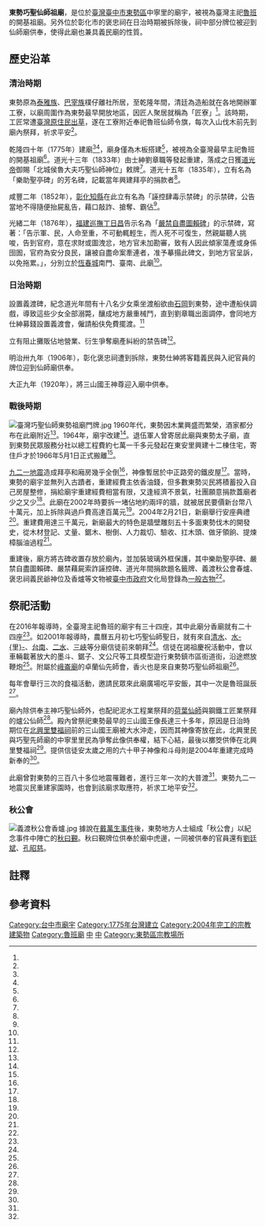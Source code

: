 {{coord|24.2576031|120.8268978|display=title}}
{{東亞廟宇
| name = 東勢巧聖仙師祖廟
| img =file:臺灣巧聖仙師東勢祖廟.jpg
| img_capt =
| image_width = 250px
| location = {{TWN}}[[臺中市|臺中市]][[東勢區|東勢區]]中寧里匠寮巷52號
| god = [[巧聖仙師|巧聖仙師]]
| type =
| struct =
| open_year =乾隆四十年（1775年）
| cere_date =農曆五月初七
|}}
'''東勢巧聖仙師祖廟'''，是位於[[臺灣|臺灣]][[臺中市|臺中市]][[東勢區|東勢區]]中寧里的廟宇，被視為臺灣主祀[[魯班|魯班]]的開基祖廟{{NoteTag|至2017年左右，全臺灣有33座巧聖先師廟，其中24廟確定是由此廟分靈出去{{r|臺中宮廟}}。}}。另外位於彰化市的褒忠祠在日治時期被拆除後，祠中部分牌位被迎到仙師廟供奉，使得此廟也兼具義民廟的性質{{r|臺中宮廟}}。
 
==歷史沿革==
 
===清治時期===
東勢原為[[泰雅族|泰雅族]]、[[巴宰族|巴宰族]]樸仔離社所居，至乾隆年間，清廷為造船就在各地開辦軍工寮，以廟周圍作為東勢最早開放地區，因匠人聚居就稱為「匠寮」<ref name="林上玉2"/>。該時期，工匠常遭[[臺灣原住民|臺灣原住民]][[出草|出草]]，遂在工寮附近奉祀魯班仙師令旗，每次入山伐木前先到廟內祭拜，祈求平安<ref name="林淳華3"/>。
 
乾隆四十年（1775年）建廟<ref name="黃玉龍"/><ref name="謝鳳秋"/>，廟身僅為木板搭建<ref name="謝鳳秋"/>，被視為全臺灣最早主祀魯班的開基祖廟<ref name="林淳華7"/>。道光十三年（1833年）由士紳劉章職等發起重建，落成之日獲[[道光帝|道光帝]]御賜「北城侯魯大夫巧聖仙師神位」敕牌<ref name="黃玉龍"/>。道光十五年（1835年），立有名為「樂助聖亭碑」的芳名碑，記載當年興建拜亭的捐款者<ref name="謝鳳秋"/>。
 
咸豐二年（1852年），[[高鴻飛|彰化知縣]]在此立有名為「誣控肆毒示禁碑」的示禁碑，公告當地不得隨便抬屍亂告，藉口敲詐、搶奪、霸佔<ref name="謝鳳秋"/>。
 
光緒二年（1876年），[[福建巡撫|福建巡撫]][[丁日昌|丁日昌]]告示名為「[[嚴禁自盡圖賴碑記|嚴禁自盡圖賴碑]]」的示禁碑，寫著：「告示軍、民，人命至重，不可動輒輕生，而人死不可復生，然親屬聽人挑唆，告到官府，意在求財或圖洩忿，地方官未加勘審，致有人因此傾家蕩產或身係囹圄，官府為安分良民，讓被自盡命案牽連者，准予摹搨此碑文，到地方官呈訴，以免拖累。」，分別立於[[恆春城|恆春城]]南門、臺南、此廟<ref name="邱秀堂"/>。

===日治時期===
設置義渡碑，紀念道光年間有十八名少女乘坐渡船欲由[[石岡區|石岡]]到東勢，途中遭船伕調戲，導致這些少女全部溺斃，釀成地方嚴重械鬥，直到劉章職出面調停，會同地方仕紳募錢設置義渡會，僱請船伕免費擺渡。<ref name="唐蒼賜2"/>
 
立有阻止攤販佔地營業、衍生爭奪廟產糾紛的禁告碑<ref name="唐蒼賜3"/>。

明治卅九年（1906年），彰化褒忠祠遭到拆除，東勢仕紳將客籍義民與入祀官員的牌位迎到仙師廟供奉{{r|臺中宮廟}}。

大正九年（1920年），將三山國王神尊迎入廟中供奉{{NoteTag|三山國王廟原本在大甲溪畔，後來遭大水沖毀{{r|臺中宮廟}}。}}{{r|臺中宮廟}}。

===戰後時期===
[[File:臺灣巧聖仙師東勢祖廟門牌.jpg|thumb]]
1960年代，東勢因木業興盛而繁榮，酒家都分布在此廟附近<ref name="林淳華1"/>。1964年，廟宇改建<ref name="黃玉龍"/>。退伍軍人曾寄居此廟與東勢太子廟，直到東勢民眾服務分社以總工程費約七萬一千多元發起在東安里興建十二棟住宅，寄住戶才於1966年5月1日正式搬離<ref name="1966-05-02"/>。

[[九二一地震|九二一地震]]造成拜亭和廂房幾乎全倒<ref name="林上玉1"/>，神像暫居於中正路旁的鐵皮屋<ref name="張明慧"/>。當時，東勢的廟宇並無列入古蹟者，重建經費主依香油錢，但多數東勢災民將積蓄投入自己房屋整修，捐給廟宇重建經費相當有限，又逢經濟不景氣，社團願意捐款蓋廟者少之又少<ref name="林淳華5"/>。此廟在2002年時要拆一堵佔地約兩坪的牆，就被居民要價新台幣八十萬元，加上拆除與過戶費高達百萬元<ref name="唐蒼賜1"/>。2004年2月21日，新廟舉行安座典禮<ref name="林淳華2"/>。重建費用達三千萬元，新廟最大的特色是牆壁雕刻五十多面東勢伐木的開發史，從木材登記、丈量、鋸木、樹倒、人力裁切、驗收、扛木頭、做牙領餉、提煉樟腦油過程<ref name="林淳華7"/>。
 
重建後，廟方將古碑收置存放於廟內，並加裝玻璃外框保護，其中樂助聖亭碑、嚴禁自盡圖賴碑、嚴禁藉屍索詐誣控碑、道光年間捐款題名籤牌、義渡秋公會春爐、褒忠祠義民爺神位及香爐等文物被[[臺中市政府|臺中市政府]]文化局登錄為[[臺中市文化資產|一般古物]]<ref name="謝鳳秋"/>。

==祭祀活動==
在2016年報導時，全臺灣主祀魯班的廟宇有三十四座，其中此廟分香廟就有二十四座<ref name="王伯仁"/>。如2001年報導時，農曆五月初七巧聖仙師聖日，就有來自[[清水區_(台灣)|清水]]、[[水里鄉|水-{里}-]]、[[台南|台南]]、[[二水鄉|二水]]、[[三峽區|三峽]]等分廟信徒前來朝拜<ref name="林淳華3"/>。信徒在謁祖慶祝活動中，會以車輛載著放大的墨斗、鋸子、文公尺等工具模型遊行東勢鎮市區街道街，沿途燃放鞭炮<ref name="黃玉龍"/>。附屬於[[峨崙廟|峨崙廟]]的卓蘭仙先師會，香火也是來自東勢巧聖仙師祖廟<ref name="林錫霞"/>。
 
每年會舉行三次的食福活動，邀請民眾來此廟廣場吃平安飯，其中一次是魯班誕辰<ref name="林淳華8"/>。
 
廟內除供奉主神巧聖仙師外，也配祀泥水工程業祭拜的[[荷葉仙師|荷葉仙師]]與鋼鐵工匠業祭拜的爐公仙師<ref name="黃玉龍"/>。殿內曾祭祀東勢最早的三山國王像長達三十多年，原因是日治時期位在[[北興里雙福祠|北興里雙福祠]]前的三山國王廟被大水沖走，因而其神像寄放在此，北興里民與巧聖先師廟的中寧里里民為爭奪此像供奉權，結下心結，最後以擲筊供俸在北興里雙福祠<ref name="林淳華4"/>。提供信徒安太歲之用的六十甲子神像和斗母則是2004年重建完成時新奉的<ref name="林淳華2"/>。　
 
此廟曾對東勢的三百八十多位地震罹難者，進行三年一次的大普渡<ref name="林淳華6"/>。東勢九二一地震災民重建家園時，也會到該廟求取應符，祈求工地平安<ref name="林淳華3"/>。

=== 秋公會 ===
[[File:義渡秋公會香爐.jpg|thumb]]
據說在[[戴萬生事件|戴萬生事件]]後，東勢地方人士組成「秋公會」以紀念事件中陣亡的[[秋曰覲|秋曰覲]]{{r|臺中宮廟}}。秋曰覲牌位供奉於廟中虎邊，一同被供奉的官員還有[[劉廷斌|劉廷斌]]、[[孔昭慈|孔昭慈]]{{r|臺中宮廟}}。

== 註釋 ==
{{NoteFoot}}

== 參考資料 ==
{{Reflist|35em|refs =
 <ref name="林錫霞">{{Cite news|url=|title=巧聖先師武轎 明出巡 轎夫穿短褲綁頭巾 東洋味十足 保佑闔家住得平安|author=林錫霞|language=zh-tw|publisher=《聯合報》|date=2003-02-15|accessdate=}}</ref>

<ref name="林淳華1">{{Cite news|url=|title=宣教中心 曾是娼寮|author=林淳華|language=zh-tw|publisher=《中國時報》|date=2007-05-03|accessdate=}}</ref>
 
<ref name="林淳華2">{{Cite news|url=|title=巧聖仙師廟 太子群像初九開光|author=林淳華|language=zh-tw|publisher=《中國時報》|date=2004-01-29|accessdate=}}</ref>
 
<ref name="林淳華3">{{Cite news|url=|title=巧聖仙師誕辰湧進近千名信徒 東勢巧聖仙師廟熱鬧非凡|author=林淳華|language=zh-tw|publisher=《中國時報》|date=2001-06-27|accessdate=}}</ref>
 
<ref name="林淳華4">{{Cite news|url=|title=牧童雕刻神像 坐鎮東勢雙福祠|author=林淳華|language=zh-tw|publisher=《中國時報》|date=2003-10-20|accessdate=}}</ref>
 
<ref name="林淳華5">{{Cite news|url=|title=東勢廟宇重建卡在錢關|author=林淳華|language=zh-tw|publisher=《中國時報》|date=2001-07-15|accessdate=}}</ref>
 
<ref name="林淳華6">{{Cite news|url=|title=各地普渡中元 有人在路口、有人在廟寺超渡亡魂|author=林淳華|language=zh-tw|publisher=《中國時報》|date=2002-08-24|accessdate=}}</ref>
 
<ref name="林淳華7">{{Cite news|url=|title=巧聖仙師廟 浮雕訴歷史 牆壁雕刻伐木開發史重建近尾聲 將成觀光點|author=林淳華|language=zh-tw|publisher=《中國時報》|date=2003-09-19|accessdate=}}</ref>
 
<ref name="林淳華8">{{Cite news|url=|title=食福拚人氣 仙師廟贈家電|author=林淳華|language=zh-tw|publisher=《中國時報》|date=2005-03-12|accessdate=}}</ref>
 
<ref name="邱秀堂">{{Cite news|url=|title=《古蹟逍遙遊》官府立碑 嚴禁自殺|author=邱秀堂|language=zh-tw|publisher=《中國時報》|date=2003-11-06|accessdate=}}</ref>
 
<ref name="張明慧">{{Cite news|url=|title=借用合作社 檢舉才知地屬國有 營運中心賣梨子 中央檢舉信促清查 已涉侵占事實 將要求使用者付費|author=張明慧|language=zh-tw|publisher=《聯合報》|date=2006-09-19|accessdate=}}</ref>
 
<ref name="唐蒼賜1">{{Cite news|url=|title=拆除費「天價」 好貴的一堵牆|author=唐蒼賜|language=zh-tw|publisher=《聯合報》|date=2002-10-16|accessdate=}}</ref>
 
<ref name="唐蒼賜2">{{Cite news|url=|title=義渡碑棄置 學者痛心|author=唐蒼賜|language=zh-tw|publisher=《聯合報》|date=2002-04-27|accessdate=}}</ref>
 
<ref name="唐蒼賜3">{{Cite news|url=|title=《台灣真奇廟》立碑禁止設攤 巧聖先師有效|author=唐蒼賜|language=zh-tw|publisher=《聯合報》|date=2000-08-11|accessdate=}}</ref>
 
<ref name="林上玉1">{{Cite news|url=|title=巧聖先師開基祖廟 大地震中受創嚴重 東勢巧聖先師廟 朝舊貌修復中|author=林上玉|language=zh-tw|publisher=《民生報》|date=1999-12-01|accessdate=}}</ref>
 
<ref name="林上玉2">{{Cite news|url=|title=《匠寮小檔案》昔日伐樟造船匠人聚居之地|author=林上玉|language=zh-tw|publisher=《民生報》|date=2001-06-19|accessdate=}}</ref>
 
<ref name="1966-05-02">{{Cite news|url=|title=東勢貧民住宅 十二棟落成 贈榮民居住|author=|language=zh-tw|publisher=《聯合報》|date=1966-05-02|accessdate=}}</ref>
 
<ref name="黃玉龍">{{Cite news|url=https://www.cdns.com.tw/news.php?n_id=0&nc_id=156959|title=中市東勢巧聖仙師廟的傳奇|author=黃玉龍|language=zh-tw|publisher=《中華日報》|date=2017-04-18|accessdate=2019-05-02}}{{Dead link|date=2019年12月 |bot=InternetArchiveBot |fix-attempted=yes }}</ref>
 
<ref name="王伯仁">{{Cite news|url=https://www.peoplenews.tw/news/4b5634ce-2b58-4c3a-acb0-d877e5c9d76c|title=全台首屆「巧聖先師」文化祭 4月16日開跑|author=王伯仁|language=zh-tw|publisher=《民報》|date=2016-03-14|accessdate=2019-05-02|archive-date=2021-03-09|archive-url=https://web.archive.org/web/20210309134615/https://www.peoplenews.tw/news/4b5634ce-2b58-4c3a-acb0-d877e5c9d76c|dead-url=no}}</ref>
 
<ref name="謝鳳秋">{{Cite news|url=https://m.ltn.com.tw/news/local/paper/666694|title=〈中部〉巧聖仙師廟「嚴禁碑」 登錄古物|author=謝鳳秋|language=zh-tw|publisher=《自由時報》|date=2013-04-01|accessdate=2019-05-02|archive-date=2020-08-12|archive-url=https://web.archive.org/web/20200812172401/https://m.ltn.com.tw/news/local/paper/666694|dead-url=no}}</ref>

<ref name="臺中宮廟">{{cite book|author=吳哲銘 |title=《眾神護臺中 臺中宮廟信仰傳奇》|chapter=〈東勢巧聖先師廟〉 |publisher=臺中市政府文化局  |isbn=978-986-05-4241-7 |date=2017-12  |pages=228-247 }}</ref>

 
}}
{{portal box|台中|道教}}
{{commons category|Dongshi Qiao Sheng Xian Shi Temple}}
[[Category:台中市廟宇|Category:台中市廟宇]]
[[Category:1775年台灣建立|Category:1775年台灣建立]]
[[Category:2004年完工的宗教建築物|Category:2004年完工的宗教建築物]]
[[Category:魯班廟|Category:魯班廟]]
[[Category:保存中華民國古物的宗教場所|中]]
[[Category:臺灣客家建築|中]]
[[Category:東勢區宗教場所|Category:東勢區宗教場所]]